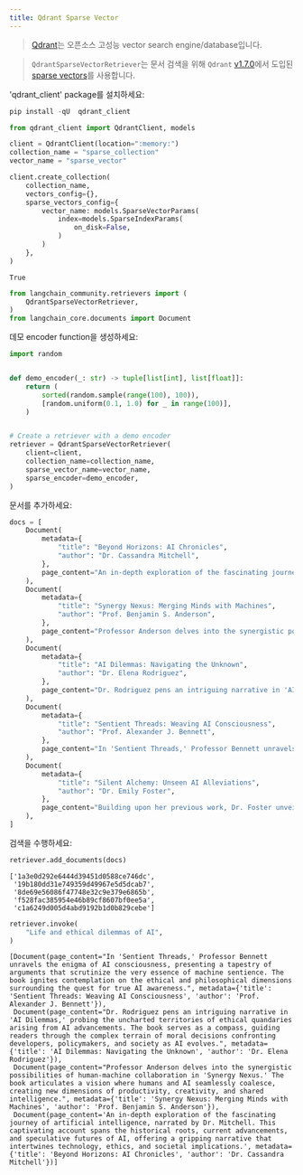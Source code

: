 ```yaml
---
title: Qdrant Sparse Vector
---
```


>[Qdrant](https://qdrant.tech/)는 오픈소스 고성능 vector search engine/database입니다.

>`QdrantSparseVectorRetriever`는 문서 검색을 위해 `Qdrant` [v1.7.0](https://qdrant.tech/articles/qdrant-1.7.x/)에서 도입된 [sparse vectors](https://qdrant.tech/articles/sparse-vectors/)를 사용합니다.

'qdrant_client' package를 설치하세요:

```python
pip install -qU  qdrant_client
```

```python
from qdrant_client import QdrantClient, models

client = QdrantClient(location=":memory:")
collection_name = "sparse_collection"
vector_name = "sparse_vector"

client.create_collection(
    collection_name,
    vectors_config={},
    sparse_vectors_config={
        vector_name: models.SparseVectorParams(
            index=models.SparseIndexParams(
                on_disk=False,
            )
        )
    },
)
```

```output
True
```

```python
from langchain_community.retrievers import (
    QdrantSparseVectorRetriever,
)
from langchain_core.documents import Document
```

데모 encoder function을 생성하세요:

```python
import random


def demo_encoder(_: str) -> tuple[list[int], list[float]]:
    return (
        sorted(random.sample(range(100), 100)),
        [random.uniform(0.1, 1.0) for _ in range(100)],
    )


# Create a retriever with a demo encoder
retriever = QdrantSparseVectorRetriever(
    client=client,
    collection_name=collection_name,
    sparse_vector_name=vector_name,
    sparse_encoder=demo_encoder,
)
```

문서를 추가하세요:

```python
docs = [
    Document(
        metadata={
            "title": "Beyond Horizons: AI Chronicles",
            "author": "Dr. Cassandra Mitchell",
        },
        page_content="An in-depth exploration of the fascinating journey of artificial intelligence, narrated by Dr. Mitchell. This captivating account spans the historical roots, current advancements, and speculative futures of AI, offering a gripping narrative that intertwines technology, ethics, and societal implications.",
    ),
    Document(
        metadata={
            "title": "Synergy Nexus: Merging Minds with Machines",
            "author": "Prof. Benjamin S. Anderson",
        },
        page_content="Professor Anderson delves into the synergistic possibilities of human-machine collaboration in 'Synergy Nexus.' The book articulates a vision where humans and AI seamlessly coalesce, creating new dimensions of productivity, creativity, and shared intelligence.",
    ),
    Document(
        metadata={
            "title": "AI Dilemmas: Navigating the Unknown",
            "author": "Dr. Elena Rodriguez",
        },
        page_content="Dr. Rodriguez pens an intriguing narrative in 'AI Dilemmas,' probing the uncharted territories of ethical quandaries arising from AI advancements. The book serves as a compass, guiding readers through the complex terrain of moral decisions confronting developers, policymakers, and society as AI evolves.",
    ),
    Document(
        metadata={
            "title": "Sentient Threads: Weaving AI Consciousness",
            "author": "Prof. Alexander J. Bennett",
        },
        page_content="In 'Sentient Threads,' Professor Bennett unravels the enigma of AI consciousness, presenting a tapestry of arguments that scrutinize the very essence of machine sentience. The book ignites contemplation on the ethical and philosophical dimensions surrounding the quest for true AI awareness.",
    ),
    Document(
        metadata={
            "title": "Silent Alchemy: Unseen AI Alleviations",
            "author": "Dr. Emily Foster",
        },
        page_content="Building upon her previous work, Dr. Foster unveils 'Silent Alchemy,' a profound examination of the covert presence of AI in our daily lives. This illuminating piece reveals the subtle yet impactful ways in which AI invisibly shapes our routines, emphasizing the need for heightened awareness in our technology-driven world.",
    ),
]
```

검색을 수행하세요:

```python
retriever.add_documents(docs)
```

```output
['1a3e0d292e6444d39451d0588ce746dc',
 '19b180dd31e749359d49967e5d5dcab7',
 '8de69e56086f47748e32c9e379e6865b',
 'f528fac385954e46b89cf8607bf0ee5a',
 'c1a6249d005d4abd9192b1d0b829cebe']
```

```python
retriever.invoke(
    "Life and ethical dilemmas of AI",
)
```

```output
[Document(page_content="In 'Sentient Threads,' Professor Bennett unravels the enigma of AI consciousness, presenting a tapestry of arguments that scrutinize the very essence of machine sentience. The book ignites contemplation on the ethical and philosophical dimensions surrounding the quest for true AI awareness.", metadata={'title': 'Sentient Threads: Weaving AI Consciousness', 'author': 'Prof. Alexander J. Bennett'}),
 Document(page_content="Dr. Rodriguez pens an intriguing narrative in 'AI Dilemmas,' probing the uncharted territories of ethical quandaries arising from AI advancements. The book serves as a compass, guiding readers through the complex terrain of moral decisions confronting developers, policymakers, and society as AI evolves.", metadata={'title': 'AI Dilemmas: Navigating the Unknown', 'author': 'Dr. Elena Rodriguez'}),
 Document(page_content="Professor Anderson delves into the synergistic possibilities of human-machine collaboration in 'Synergy Nexus.' The book articulates a vision where humans and AI seamlessly coalesce, creating new dimensions of productivity, creativity, and shared intelligence.", metadata={'title': 'Synergy Nexus: Merging Minds with Machines', 'author': 'Prof. Benjamin S. Anderson'}),
 Document(page_content='An in-depth exploration of the fascinating journey of artificial intelligence, narrated by Dr. Mitchell. This captivating account spans the historical roots, current advancements, and speculative futures of AI, offering a gripping narrative that intertwines technology, ethics, and societal implications.', metadata={'title': 'Beyond Horizons: AI Chronicles', 'author': 'Dr. Cassandra Mitchell'})]
```